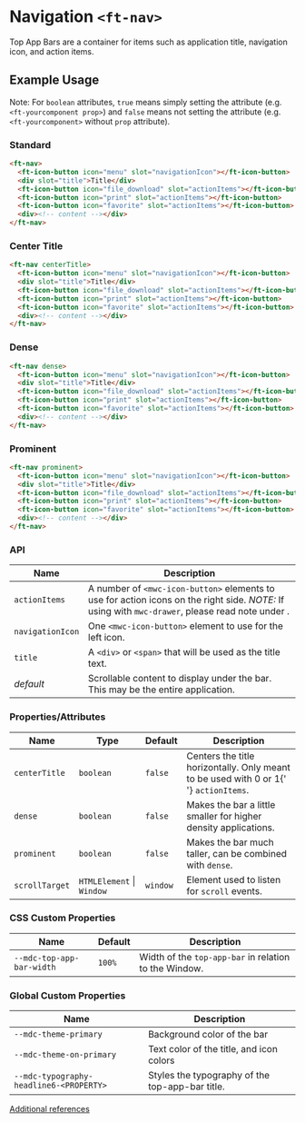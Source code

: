 
<Meta title="Firstech UI/Component/Navigation/Doc" />

<style>{`

`}</style>

# Navigation `<ft-nav>`

Top App Bars are a container for items such as application title, navigation icon, and action items.

## Example Usage

Note: For `boolean` attributes, `true` means simply setting the attribute (e.g. `<ft-yourcomponent prop>`) and `false` means not setting the attribute (e.g. `<ft-yourcomponent>` without `prop` attribute).

### Standard

<Canvas withToolbar>
  <Story id="firstech-ui-component-navigation--default" height="160px" />
</Canvas>

```html
<ft-nav>
  <ft-icon-button icon="menu" slot="navigationIcon"></ft-icon-button>
  <div slot="title">Title</div>
  <ft-icon-button icon="file_download" slot="actionItems"></ft-icon-button>
  <ft-icon-button icon="print" slot="actionItems"></ft-icon-button>
  <ft-icon-button icon="favorite" slot="actionItems"></ft-icon-button>
  <div><!-- content --></div>
</ft-nav>
```

### Center Title

<!-- <Canvas withToolbar>
  <Story
    id="firstech-ui-component-navigation--default&args=centerTitle:true"
    height="160px"
  />
</Canvas> -->

```html
<ft-nav centerTitle>
  <ft-icon-button icon="menu" slot="navigationIcon"></ft-icon-button>
  <div slot="title">Title</div>
  <ft-icon-button icon="file_download" slot="actionItems"></ft-icon-button>
  <ft-icon-button icon="print" slot="actionItems"></ft-icon-button>
  <ft-icon-button icon="favorite" slot="actionItems"></ft-icon-button>
  <div><!-- content --></div>
</ft-nav>
```

### Dense

<!-- <Canvas withToolbar>
  <Story
    id="firstech-ui-component-navigation--default&args=dense:true"
    height="160px"
  />
</Canvas> -->

```html
<ft-nav dense>
  <ft-icon-button icon="menu" slot="navigationIcon"></ft-icon-button>
  <div slot="title">Title</div>
  <ft-icon-button icon="file_download" slot="actionItems"></ft-icon-button>
  <ft-icon-button icon="print" slot="actionItems"></ft-icon-button>
  <ft-icon-button icon="favorite" slot="actionItems"></ft-icon-button>
  <div><!-- content --></div>
</ft-nav>
```

### Prominent

<!-- <Canvas withToolbar>
  <Story
    id="firstech-ui-component-navigation--default&args=prominent:true"
    height="160px"
  />
</Canvas> -->

```html
<ft-nav prominent>
  <ft-icon-button icon="menu" slot="navigationIcon"></ft-icon-button>
  <div slot="title">Title</div>
  <ft-icon-button icon="file_download" slot="actionItems"></ft-icon-button>
  <ft-icon-button icon="print" slot="actionItems"></ft-icon-button>
  <ft-icon-button icon="favorite" slot="actionItems"></ft-icon-button>
  <div><!-- content --></div>
</ft-nav>
```

<!-- The usage of this "Component" is intentional to enable react-syntax-highlighter's own highlighter

  return <SyntaxHighlighter />;
};-->

<!-- [Go to specific documentation page](?path=/docs/firstech-ui-component-icon--icon)

<Source id="firstech-ui-component-navigation--default"></Source> -->

### API

<table>
  <thead>
    <tr>
      <th>Name</th>
      <th>Description</th>
    </tr>
  </thead>
  <tbody>
    <tr>
      <td>
        <code>actionItems</code>
      </td>
      <td>
        A number of <code>&lt;mwc-icon-button&gt;</code> elements to use for
        action icons on the right side. <em>NOTE:</em> If using with
        <code>mwc-drawer</code>, please read note under .
      </td>
    </tr>
    <tr>
      <td>
        <code>navigationIcon</code>
      </td>
      <td>
        One <code>&lt;mwc-icon-button&gt;</code> element to use for the left
        icon.
      </td>
    </tr>
    <tr>
      <td>
        <code>title</code>
      </td>
      <td>
        A <code>&lt;div&gt;</code> or <code>&lt;span&gt;</code> that will be
        used as the title text.
      </td>
    </tr>
    <tr>
      <td>
        <em>default</em>
      </td>
      <td>
        Scrollable content to display under the bar. This may be the entire
        application.
      </td>
    </tr>
  </tbody>
</table>

### Properties/Attributes

<table>
  <thead>
    <tr>
      <th>Name</th>
      <th>Type</th>
      <th>Default</th>
      <th>Description</th>
    </tr>
  </thead>
  <tbody>
    <tr>
      <td>
        <code>centerTitle</code>
      </td>
      <td>
        <code>boolean</code>
      </td>
      <td>
        <code>false</code>
      </td>
      <td>
        Centers the title horizontally. Only meant to be used with 0 or 1{' '}
        <code>actionItems</code>.
      </td>
    </tr>
    <tr>
      <td>
        <code>dense</code>
      </td>
      <td>
        <code>boolean</code>
      </td>
      <td>
        <code>false</code>
      </td>
      <td>Makes the bar a little smaller for higher density applications.</td>
    </tr>
    <tr>
      <td>
        <code>prominent</code>
      </td>
      <td>
        <code>boolean</code>
      </td>
      <td>
        <code>false</code>
      </td>
      <td>
        Makes the bar much taller, can be combined with <code>dense</code>.
      </td>
    </tr>
    <tr>
      <td>
        <code>scrollTarget</code>
      </td>
      <td>
        <code>HTMLElement</code> | <code>Window</code>
      </td>
      <td>
        <code>window</code>
      </td>
      <td>
        Element used to listen for <code>scroll</code> events.
      </td>
    </tr>
  </tbody>
</table>

### CSS Custom Properties

<table>
  <thead>
    <tr>
      <th>Name</th>
      <th>Default</th>
      <th>Description</th>
    </tr>
  </thead>
  <tbody>
    <tr>
      <td>
        <code>--mdc-top-app-bar-width</code>
      </td>
      <td>
        <code>100%</code>
      </td>
      <td>
        Width of the <code>top-app-bar</code> in relation to the Window.
      </td>
    </tr>
  </tbody>
</table>

### Global Custom Properties

<table>
  <thead>
    <tr>
      <th>Name</th>
      <th>Description</th>
    </tr>
  </thead>
  <tbody>
    <tr>
      <td>
        <code>--mdc-theme-primary</code>
      </td>
      <td>Background color of the bar</td>
    </tr>
    <tr>
      <td>
        <code>--mdc-theme-on-primary</code>
      </td>
      <td>Text color of the title, and icon colors</td>
    </tr>
    <tr>
      <td>
        <code>--mdc-typography-headline6-&lt;PROPERTY&gt;</code>
      </td>
      <td>Styles the typography of the top-app-bar title.</td>
    </tr>
  </tbody>
</table>

[Additional references](https://material.io/develop/web/components/top-app-bar/)
